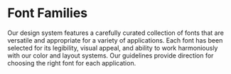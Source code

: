
<Meta title='Tokens/Font Families' />

# Font Families

Our design system features a carefully curated collection of fonts that are versatile and appropriate for a variety of applications. Each font has been selected for its legibility, visual appeal, and ability to work harmoniously with our color and layout systems. Our guidelines provide direction for choosing the right font for each application.

<TokensGrid tokens={fonts} />


